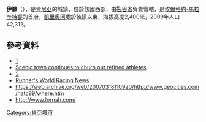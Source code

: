 {{Coord|0|40|23|N|35|30|30|E|display=title}}

'''伊滕'''（{{lang-sw|Iten}}），是[[肯尼亞|肯尼亞]]的城鎮，位於該國西部，由[[裂谷省|裂谷省]]負責管轄，是[[埃爾格約-馬拉奎特郡|埃爾格約-馬拉奎特郡]]的首府，[[凱里奧河|凱里奧河]]處於該鎮以東，海拔高度2,400米，2009年人口42,312。

==參考資料==
*[https://web.archive.org/web/20130223182537/http://kenya.usaid.gov/sites/default/files/profiles/Elgeyo%20Marakwet_Dec2011%2021.pdf]
*[http://www.eastandard.net/InsidePage.php?id=1144008611&cid=453& Scenic town continues to churn out refined athletes]{{dead link|date=2017年11月 |bot=InternetArchiveBot |fix-attempted=yes }}
*[http://www.nation.co.ke/Features/DN2/How-local-dialects-influenced-naming-of-towns/-/957860/1922198/-/npkmf5/-/index.html] {{Wayback|url=http://www.nation.co.ke/Features/DN2/How-local-dialects-influenced-naming-of-towns/-/957860/1922198/-/npkmf5/-/index.html |date=20191206204716 }}
*[http://racingnews.runnersworld.com/2011/10/a-brief-chat-with-mary-keitany.html Runner's World Racing News] {{Wayback|url=http://racingnews.runnersworld.com/2011/10/a-brief-chat-with-mary-keitany.html |date=20120529091648 }}
*https://web.archive.org/web/20070318110920/http://www.geocities.com/hatc99/where.htm
*http://www.lornah.com/ {{Wayback|url=http://www.lornah.com/ |date=20210102093832 }}

{{Kenya-geo-stub}}
[[Category:肯亞城市|Category:肯亞城市]]